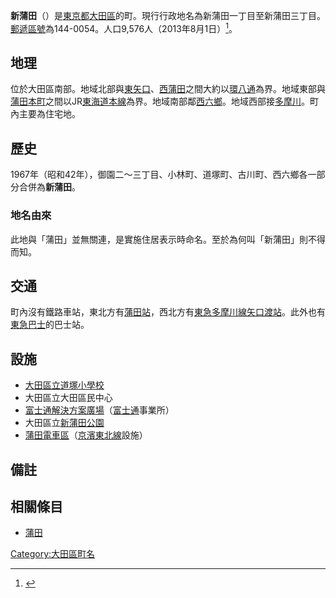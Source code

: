 {{Pathnav|日本|東京都|大田區|frame=1}}
{{Infobox Settlement
|official_name = 新蒲田
|native_name =
|settlement_type = [[町|町]]
|image_skyline =
|imagesize =
|image_caption =
|image_flag =
|image_seal =
| image_map =
| map_caption =
| pushpin_map = Tokyo city
|subdivision_type = [[國家|國家]]
|subdivision_name = [[File:Flag_of_Japan.svg|border]] [[日本|日本]]
|subdivision_type1 = [[都道府縣|都道府縣]]
|subdivision_name1 = [[File:Flag_of_Tokyo_Prefecture.svg|25px]] [[東京都|東京都]]
|subdivision_type2 = [[東京都區部|特別區]]
|subdivision_name2 = [[File:Flag_of_Ota,_Tokyo.svg|25px]] [[大田區|大田區]]
|subdivision_type3 = [[地域|地域]]
|subdivision_name3 = [[蒲田區|蒲田地域]]
|established_title =
|established_date =
|government_type =
|leader_title =
|leader_name =
|area_magnitude =
|area_total_sq_mi =
|area_total_km2 =
|area_land_sq_mi =
|area_land_km2 =
|area_urban_sq_mi =
|area_urban_km2 =
|area_metro_km2 =
|area_metro_sq_mi =
|population_as_of= 2013年（平成25年）8月1日
|population_footnotes =
|population_total = 9576
|population_urban =
|population_metro =
|population_density_sq_mi =
|population_density_km2 =
| timezone = [[日本標準時間|JST]]
| utc_offset = +9
|timezone_DST =
|utc_offset_DST =
|latd=35|latm=33|lats=20|latNS=N
|longd=139|longm=42|longs=23|longEW=E
|elevation_footnotes=
|elevation_m =
|elevation_ft =
|postal_code_type = [[郵遞區號|郵遞區號]]
|postal_code = 144-0054
|area_code =
|website =
|footnotes =
}}
'''新蒲田'''（{{jpn|j=新蒲田|hg=しんかまた|rm=Shin-kamata|f=y}}）是[[東京都|東京都]][[大田區|大田區]]的町。現行行政地名為新蒲田一丁目至新蒲田三丁目。[[郵遞區號|郵遞區號]]為144-0054。人口9,576人（2013年8月1日）<ref>{{Cite web |url=http://www.city.ota.tokyo.jp/kuseijoho/suuji/jinkou/setai_jinkou/oota_suji2508.html |title=大田区ホームページ：平成25年8月1日現在 |access-date=2013-08-24 |archive-date=2014-02-18 |archive-url=https://web.archive.org/web/20140218230417/http://www.city.ota.tokyo.jp/kuseijoho/suuji/jinkou/setai_jinkou/oota_suji2508.html |dead-url=no }}</ref>。

== 地理 ==
位於大田區南部。地域北部與[[東矢口|東矢口]]、[[西蒲田|西蒲田]]之間大約以[[東京都道311號環狀八號線|環八通]]為界。地域東部與[[蒲田本町|蒲田本町]]之間以JR[[東海道本線|東海道本線]]為界。地域南部鄰[[西六鄉|西六鄉]]。地域西部接[[多摩川_(大田區)|多摩川]]。町內主要為住宅地。

== 歷史 ==
1967年（昭和42年），御園二～三丁目、小林町、道塚町、古川町、西六鄉各一部分合併為'''新蒲田'''。
=== 地名由來 ===
此地與「蒲田」並無關連，是實施住居表示時命名。至於為何叫「新蒲田」則不得而知。

== 交通 ==
町內沒有鐵路車站，東北方有[[蒲田站|蒲田站]]，西北方有[[東急多摩川線|東急多摩川線]][[矢口渡站|矢口渡站]]。此外也有[[東急巴士|東急巴士]]的巴士站。

== 設施 ==
* [[大田區立道塚小學校|大田區立道塚小學校]]
* 大田區立大田區民中心
* [[富士通解決方案廣場|富士通解決方案廣場]]（[[富士通|富士通]]事業所）
* 大田區立[[新蒲田公園|新蒲田公園]]
* [[蒲田電車區|蒲田電車區]]（[[京濱東北線|京濱東北線]]設施）

== 備註 ==
{{Reflist}}

== 相關條目 ==
* [[蒲田|蒲田]]

{{大田區的町名}}
{{DEFAULTSORT:Shin-Kamata}}
[[Category:大田區町名|Category:大田區町名]]